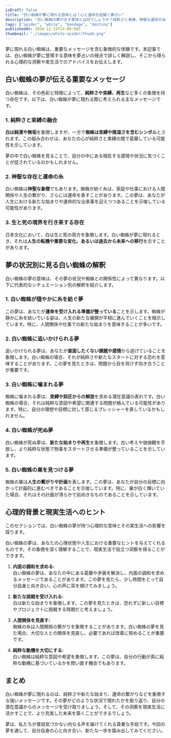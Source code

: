 ```yaml
---
isDraft: false
title: "白い蜘蛛が夢に現れる意味とは？心と運命を紐解く夢占い"
description: "白い蜘蛛の夢が示す意味とは何でしょうか？純粋さと束縛、神聖な運命の糸、生と死の境界など、夢占いの視点から白い蜘蛛の象徴を詳しく解説します。心理的背景や現実への影響についても触れ、日常生活に役立つアドバイスをお届けします。"
tags: ["spider", "white", "bondage", "destiny"]
publishedAt: 2024-12-19T14:00:00Z
thumbnail: "./images/white-spider/thumb.png"
---
```


夢に現れる白い蜘蛛は、重要なメッセージを含む象徴的な体験です。本記事では、白い蜘蛛が夢に登場する意味を夢占いの視点で詳しく解説し、そこから得られる心理的な洞察や実生活でのアドバイスをお伝えします。

<TableOfContents />

<AdUnit />

## 白い蜘蛛の夢が伝える重要なメッセージ

白い蜘蛛は、その色彩と特徴によって、**純粋さや束縛、再生**など多くの象徴を持つ存在です。以下は、白い蜘蛛が夢に現れる際に考えられる主なメッセージです。

### 1. 純粋さと束縛の融合

**白は純潔や無垢**を象徴しますが、一方で**蜘蛛は束縛や陰湿さを含むシンボル**とされます。この組み合わせは、あなたの心が純粋さと束縛の間で葛藤している可能性を示しています。

夢の中で白い蜘蛛を見ることで、自分の中にある相反する感情や状況に気づくことが促されているのかもしれません。

### 2. 神聖な存在と運命の糸

白い蜘蛛は**神聖な象徴**でもあります。蜘蛛が紡ぐ糸は、家庭や仕事における人間関係や人生の繋がり、さらには運命を表すことがあります。この夢は、あなたが人生における新たな始まりや運命的な出来事を迎えつつあることを示唆している可能性があります。

### 3. 生と死の境界を行き来する存在

日本文化において、白は生と死の両方を象徴します。白い蜘蛛が夢に現れるとき、それは**人生の転機や重要な変化、あるいは過去から未来への移行**を示すことがあります。

<AdUnit />

## 夢の状況別に見る白い蜘蛛の解釈

白い蜘蛛の夢の意味は、その夢の状況や蜘蛛との関係性によって異なります。以下に代表的なシチュエーション別の解釈を紹介します。

### 1. 白い蜘蛛が穏やかに糸を紡ぐ夢

この夢は、あなたが<strong>運命を受け入れる準備が整っている</strong>ことを示します。蜘蛛が静かに糸を紡いでいる姿は、人生の新たな展開が平穏に進んでいくことを暗示しています。特に、人間関係や仕事での新たな始まりを意味することが多いです。

### 2. 白い蜘蛛に追いかけられる夢

追いかけられる夢は、あなたが<strong>直面したくない課題や感情</strong>から逃げていることを象徴します。白い蜘蛛の場合、それが純粋さや新たなスタートに対する恐れを意味することがあります。この夢を見たときは、問題から目を背けず向き合うことが重要です。

### 3. 白い蜘蛛に噛まれる夢

蜘蛛に噛まれる夢は、<strong>束縛や抑圧からの解放</strong>を求める潜在意識の表れです。白い蜘蛛の場合、それは純粋な意図や希望に関連する問題が絡んでいる可能性があります。特に、自分の理想や目標に対して感じるプレッシャーを表しているかもしれません。

### 4. 白い蜘蛛が死ぬ夢

白い蜘蛛が死ぬ夢は、<strong>新たな始まりや再生</strong>を象徴します。古い考えや価値観を手放し、より純粋な状態で物事をスタートさせる準備が整っていることを示しています。

### 5. 白い蜘蛛の巣を見つける夢

蜘蛛の巣は<strong>人生の繋がりや計画</strong>を表します。この夢は、あなたが自分の目標に向かって計画的に進むべきであることを示唆しています。特に、巣が白く輝いていた場合、それはその計画が清らかで前向きなものであることを示しています。

<AdUnit />

## 心理的背景と現実生活へのヒント

このセクションでは、白い蜘蛛の夢が持つ心理的な意味とその実生活への影響を探ります。

白い蜘蛛の夢は、あなたの心理状態や人生における重要なヒントを与えてくれるものです。その象徴を深く理解することで、現実生活で役立つ洞察を得ることができます。

1. <strong>内面の調和を求める:</strong>
   <br />
   白い蜘蛛の夢は、あなたの中にある葛藤や矛盾を解決し、内面の調和を求めるメッセージであることがあります。この夢を見たら、少し時間をとって自分自身と向き合い、心の声に耳を傾けてみましょう。

2. <strong>新たな挑戦を受け入れる:</strong>
   <br />
   白は新たな始まりを象徴します。この夢を見たときは、恐れずに新しい目標やプロジェクトに挑戦する時期だと考えましょう。

3. <strong>人間関係を見直す:</strong>
   <br />
   蜘蛛の糸は人間関係の繋がりを象徴することがあります。白い蜘蛛の夢を見た場合、大切な人との関係を見直し、必要であれば改善に努めることが重要です。

4. <strong>純粋な動機を大切にする:</strong>
   <br />
   白い蜘蛛は純粋な意図や希望を象徴します。この夢は、自分の行動が真に純粋な動機に基づいているかを問い直す機会でもあります。

<AdUnit />

## まとめ

白い蜘蛛が夢に現れるのは、純粋さや新たな始まり、運命の繋がりなどを象徴する強いメッセージです。その夢がどのような状況で現れたかを振り返り、自分の潜在意識からのメッセージを受け取りましょう。そして、その洞察を現実生活に活かすことで、より充実した未来を築くことができるでしょう。

夢は、私たちが普段気づかない内なる声を届けてくれる貴重な手段です。今回の夢を通して、自分自身の心と向き合い、新たな一歩を踏み出してみてください。
